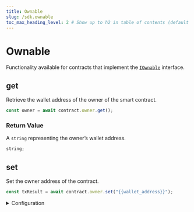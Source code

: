 ---
title: Ownable
slug: /sdk.ownable
toc_max_heading_level: 2 # Show up to h2 in table of contents (default is up to h3)
---

# Ownable

Functionality available for contracts that implement the
[`IOwnable`](/contracts/IOwnable) interface.

## get

Retrieve the wallet address of the owner of the smart contract.

```javascript
const owner = await contract.owner.get();
```

### Return Value

A `string` representing the owner&rsquo;s wallet address.

```typescript
string;
```

## set

Set the owner address of the contract.

```javascript
const txResult = await contract.owner.set("{{wallet_address}}");
```

<details>
    <summary>Configuration</summary>
    <div>

#### owner

The wallet address of the new owner.

Must be a `string`.

```javascript
const txResult = await contract.owner.set(
  // highlight-next-line
  "{{wallet_address}}",
);
```

</div>
</details>
